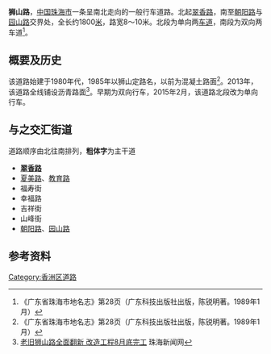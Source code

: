 {{他用
|subject=珠海的狮山路
|other=其他城市的同名道路
|狮山路
|disambig=無
}}
{{Infobox China Road
|路牌类型=Zhuhai (Green)
|中文道路名称=狮　山　路
|方向=南北
|道路名称拼音=SHISHAN LU
|图片=
|图片说明=
|道路属性=一般道路
|道路总长度=1.8
|车速限制=40
|行车线数量=单/双向2[[車道|車道]]
|所在地区=[[珠海市|珠海市]][[香洲區|香洲區]]
|起点=[[翠香路|翠香路]]
|终点=[[朝阳路_(珠海)|朝阳路]]与[[园山路|园山路]]交界
|路段主要建筑=阳光都市<br>维也纳酒店<br>珠海市红十字会
}}
'''狮山路'''，[[中国|中国]][[珠海市|珠海市]]一条呈南北走向的一般行车道路。北起[[翠香路|翠香路]]，南至[[朝阳路_(珠海)|朝阳路]]与[[园山路|园山路]]交界处，全长约1800[[米_(单位)|米]]，路宽8～10米。北段为单向两[[车道|车道]]，南段为双向两车道<ref name="dm">《广东省珠海市地名志》第28页（广东科技出版社出版，陈锐明著。1989年1月）</ref>。

== 概要及历史 ==
该道路始建于1980年代，1985年以狮山定路名，以前为混凝土路面<ref name="dm">《广东省珠海市地名志》第28页（广东科技出版社出版，陈锐明著。1989年1月）</ref>。2013年，该道路全线铺设沥青路面<ref>[http://www.zhnews.net/html/20130630/093248%2C383615.html 老旧狮山路全面翻新 改造工程8月底完工] {{webarchive|url=https://web.archive.org/web/20130913014821/http://www.zhnews.net/html/20130630/093248,383615.html |date=2013-09-13 }}珠海新闻网</ref>。早期为双向行车，2015年2月，该道路北段改为单向行车。

== 与之交汇街道 ==
道路顺序由北往南排列，'''粗体字'''为主干道
* '''[[翠香路|翠香路]]'''
* [[夏美路|夏美路]]、[[教育路_(珠海)|教育路]]
* 福寿街
* 幸福路
* 吉祥街
* 山峰街
* [[朝阳路_(珠海)|朝阳路]]、[[园山路|园山路]]

== 参考资料 ==
{{reflist}}

{{珠海主要道路}}
[[Category:香洲区道路|Category:香洲区道路]]
{{道路小作品}}